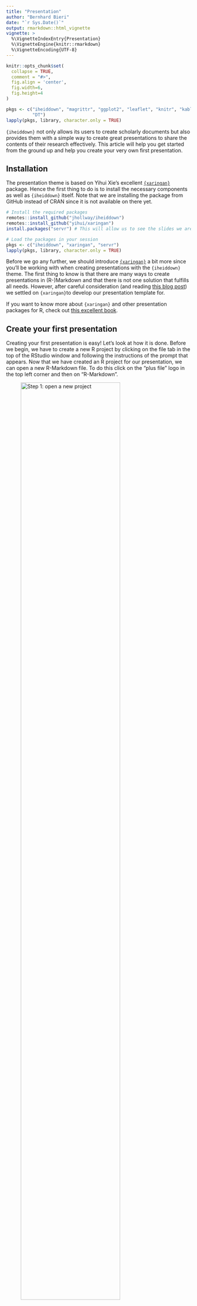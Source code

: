```yaml
---
title: "Presentation"
author: "Bernhard Bieri"
date: "`r Sys.Date()`"
output: rmarkdown::html_vignette
vignette: >
  %\VignetteIndexEntry{Presentation}
  %\VignetteEngine{knitr::rmarkdown}
  %\VignetteEncoding{UTF-8}
---
```


```r
knitr::opts_chunk$set(
  collapse = TRUE,
  comment = "#>",
  fig.align = 'center',
  fig.width=6,
  fig.height=4
)
```

```r
pkgs <- c("iheiddown", "magrittr", "ggplot2", "leaflet", "knitr", "kableExtra",
          "DT")
lapply(pkgs, library, character.only = TRUE)
```

`{iheiddown}` not only allows its users to create scholarly documents but also
provides them with a simple way to create great presentations to share the
contents of their research effectively. This article will help you get started
from the ground up and help you create your very own first presentation.

## Installation

The presentation theme is based on Yihui Xie's excellent
[`{xaringan}`](https://github.com/yihui/xaringan) package. Hence the first thing
to do is to install the necessary components as well as `{iheiddown}` itself.
Note that we are installing the package from GitHub instead of CRAN since it is
not available on there yet.

```r
# Install the required packages
remotes::install_github("jhollway/iheiddown")
remotes::install_github("yihui/xaringan")
install.packages("servr") # This will allow us to see the slides we are editing

# Load the packages in your session
pkgs <- c("iheiddown", "xaringan", "servr")
lapply(pkgs, library, character.only = TRUE)
```

Before we go any further, we should introduce
[`{xaringan}`](https://github.com/yihui/xaringan) a bit more since you'll be
working with when creating presentations with the `{iheiddown}` theme.
The first thing to know is that there are many ways to create presentations in
(R-)Markdown and that there is not one solution that fulfills all needs.
However, after careful consideration (and reading
[this blog post](https://yihui.org/en/2017/08/why-xaringan-remark-js/)) we
settled on `{xaringan}`to develop our presentation template for.

If you want to know more about `{xaringan}` and other presentation packages for
R, check out
[this excellent book](https://bookdown.org/yihui/rmarkdown/xaringan.html).

## Create your first presentation

Creating your first presentation is easy! Let's look at how it is done. Before
we begin, we have to create a new R project by clicking on the file tab in the
top of the RStudio window and following the instructions of the prompt that
appears. Now that we have created an R project for our presentation, we can open
a new R-Markdown file. To do this click on the "plus file" logo in the top left
corner and then on "R-Markdown".

![Step 1: open a new project](https://raw.githubusercontent.com/jhollway/iheiddown/develop/inst/vignettes/presentation/0-Open_Project.png){width="80%"}

After you have done this, a little pop-up helper will appear. The first thing we
will do is to select the `{iheiddown}` template for our presentation. To do so,
click on the "From Template" option on the left and select the
"Presentation {iheiddown}" template. Now give your presentation a name and click
on "OK".

![Step 2: select the template](https://raw.githubusercontent.com/jhollway/iheiddown/develop/inst/vignettes/presentation/1-Select_Template.png){width="80%"}

Congrats! You just created your first presentation!

Hold on, this doesn't look anything like slides!? To see your slides,
you have to "knit" the code by clicking on the little "knit" button on the
presentation.Rmd file. This will run all the code chunks and convert
the markdown code to an HTML presentation that you will be able to share with
your audience.

Take a moment to flick through the slides to get acquainted with the
`{R-markdown}` syntax and to get a feel of the possibilities of `{xaringan}` and
the `{iheiddown}` theme. These slides are as much a tutorial as this vignette!


## Edit your presentation

This section will focus on giving you an overview of what a `{xaringan}`
presentation is comprised of and give you a few tips and tricks to edit your
presentations.

### Your first edit

As you may have noticed by now, `{xaringan}` presentations are not quite like
more traditional WYSIWYG (what you see is what you get) presentation tools like
PowerPoint. In short, you write in the markdown file, define style classes in
the CSS files and create macros in the JavaScript file. This is all a bit
confusing isn't it? Thankfully, there is a solution for this!

```r
# Install/Load the servr package if you haven't done it already
install.packages("servr")
library(servr)

# Serve your {xaringan} presentation to see live updates when you edit
xaringan::inf_mr()

# Close the connection to the live rendering when you're done
servr::daemon_stop(1)
```

`{xaringan}` includes a handy function called `inf_mr()` which will work in
concert with the `{servr}` package to render your sites locally and update them
as soon as you save your markdown document. This makes it a lot easier to edit!
Once you're done editing your slides, simply stop the daemon. 

### The different elements of a `{xaringan}` presentation

`{xaringan}` presentations are comprised of three main components:

- The main .Rmd file for raw content
- The CSS file for style and layout options
- The macros.js file for handy functions

The main .Rmd file will be the core of your presentation, since it is where you
will write the text, run R code chunks, and [display gifs](https://www.bbc.com/culture/article/20170825-how-the-gif-won-the-internet)
to entertain your audience.

The CSS file contains all the styling options that will be used to display the
the content of the `.Rmd` file in a nice manner. This file contains the
definitions of all the classes we use in the presentation.

Finally, the `macros.js` file specifies small functions used for specific cases.
An example of a macro would be the inclusion of
[Emily Riederer's `xaringan_columns` macros](https://github.com/emilyriederer/xaringan_columns).

Note that editing the CSS and the macros files is not recommended for beginner
users as the point of having a theme is to avoid having to fiddle with these
files. Advanced users who wish to contribute a feature should [open an issue on
Github](https://github.com/jhollway/iheiddown/issues) to suggest the additional
features.

### Tips and tricks for editing your presentations 

#### Slide transitions

For ease of use, we have included the
[`{animate.style}`](https://animate.style/) library of CSS animations. This
allows us to easily animate our slides with the addition of the CSS class
`animate__animated` and the desired animation e.g. `animate__slideInRight` on
the desired slide.

For a full list of the available animations and further options, check out
[animate.style](https://animate.style/). 

#### Tables and dataframes

There are essentially three main ways to integrate tables into your
presentation: `knitr::kable()`, `kableExtra::kbl()`, and `DT::datatable()`.

```r
knitr::kable(head(mtcars, 5))
```

[`knitr::kable()`](https://bookdown.org/yihui/rmarkdown-cookbook/kable.html)
produces simple, straightforward tables. This is especially useful when you
don't need too much styling options. What if you want a bit more flexibility
though?

```r
# Written with pipes
head(mtcars[1:4], 5) %>%
  kableExtra::kbl() %>%
  kableExtra::kable_material(html_font = "helvetica")
```

[`{kableExtra}`](https://cran.r-project.org/web/packages/kableExtra/vignettes/awesome_table_in_html.html)
provides lots of options to style your tables the way you see fit! Want to use
a material design theme or a scrollable box in HTML? `{kableExtra}` has got you
covered! 

Now if you want to go even further, you can use the
[`{DT package}`](https://rstudio.github.io/DT/). This package will allow you to
create interactive tables.

```r
# Written with pipes
head(mtcars[1:4], 15)%>%
  DT::datatable()
```

#### Graphs

An IHEID theme would not be complete without its own `{ggplot}` theme. That's
why we developed the `iheiddown::theme_iheid()` function to make your plots look
as good as the presentation they are in!

```r
ggplot2::ggplot(mtcars) +
  geom_point(aes(x = wt, y = mpg)) +
  labs(title = "Fuel economy declines as weight increases",
       subtitle = "(1973-74)",
       caption = "Data from the 1974 Motor Trend US magazine.",
       x = "Weight (1000 lbs)",
       y = "Fuel economy (mpg)")+
  theme_iheid()
```

#### Maps

Interactive maps can be included with the help of `{leaflet}` an interface to
OpenStreetMap maps.

```r
m <- leaflet::leaflet() %>% 
  leaflet::setView(lng = 6.14359868, lat = 46.22102176, zoom = 17)%>%
  leaflet::addTiles()
m
```
#### Icons

Need to add icons to your social media profiles or your website? You can do this
easily by using the [`{icons}`](https://github.com/mitchelloharawild/icons)
package.

```r
# Install it from GitHub
remotes::install_github("mitchelloharawild/icons")

# Install the icon pack
icons::download_fontawesome()
```

Now, use the icons inline with `icons::fontawesome$brands$github`.
For example to link back to the `{iheiddown}` repo with a GitHub logo:
[`r icons::fontawesome$brands$github`](https://github.com/jhollway/iheiddown)

#### Citations and Bibliography

We all stand on the shoulders of giants when we are conducting research. This
is why we have implemented an easy way of generating citations and adding a
bibliography to your presentation. 
Note that this method uses the package `{RefManageR}` that you will need to
install.

``` r
install.packages("RefManageR")
```

The first step to adding a bibliography is to define its options in a code
chunk at the very top of your `presentation.Rmd` file. 

```r
# Initializes the bibliography
library(RefManageR)
BibOptions(check.entries = FALSE,
           bib.style = "authoryear", # Bibliography style
           max.names = 3, # Max author names displayed in bibliography
           sorting = "nyt", #Name, year, title sorting
           cite.style = "authoryear", # citation style
           style = "markdown",
           hyperlink = FALSE,
           dashed = FALSE)
myBib <- ReadBib("myBib.bib", check = FALSE)
# Note: don't forget to clear the knitr cache to account for changes in the
# bibliography.
```

The second step is to cite the papers you want to cite inline with `Citet()`,
`Citep()`, `AutoCite()` or `NoCite()`. Here is an example:
`Citet(myBib, "Entry_Name")`. Note that every element that you wish to put in
the bibliography at the end must be cited. Hence, if you only want a
bibliographical element to appear in the bibliography but not as a citation on
one of your slides, use the `NoCite()` function.

The third and final step is to print the full bibliography in the last slides
of your presentation.

````md
```{r refs, echo=FALSE, results="asis"}`r ''`
PrintBibliography(myBib)
```
````

Finally, note that you can specify the number of references you want to print
on each slide to avoid overfilling them. 

````md
```{r refs, echo=FALSE, results="asis"}`r ''`
PrintBibliography(bib, start = 1, end = 7)
```
````

For more in depth information about the integration of bibliographic
information into your presentations, please visit
[this wiki](https://github.com/yihui/xaringan/wiki/Bibliography-and-citations).

## Presenting

After creating your presentation, it is time to share it with the world!
To do so, simply open the HTML file that was created in your project folder
after you knitted it.

`{xaringan}` provides you with nifty shortcuts to toggle presenter mode (p) or
duplicate the slides (c) to present them on a second screen. Clicking "h" will
pull up the entire list of shortcuts.

## Additional resources

### Logos

Including logos in your slides is easy. Just add the `with-logo` class as well
as the corresponding `logo-` class in the slide you want your logo to appear.
The following table lists all the included logo classes:

```r
name <- c("IHEID", "IHEID B&W", "IHEID white", "CIES", "CTEI", "GGC", "AHCD", "CCDP", "CFD", "Gender", "GHC", "GMC")
class <- c(".logo-iheid", ".logo-iheid_BW", ".logo-iheid_white", ".logo-cies", ".logo-ctei", ".logo-ggc", ".logo-ahcd", ".logo-ccdp", ".logo-cfd", ".logo-gender", ".logo-ghc", ".logo-gmc")
logos <- data.frame(Name=name, Class=class)
kableExtra::kbl(logos) %>%
  kableExtra::scroll_box(width = "70%", height = "400px")
```

### A non-exhaustive list of additional readings and extensions 

- Readings
  - [`{Xaringan}` documentation](https://bookdown.org/yihui/rmarkdown/xaringan.html)
  - [Markdown cheatsheet](https://github.com/adam-p/markdown-here/wiki/Markdown-Cheatsheet)
  - [R Markdown: The Definitive Guide](https://bookdown.org/yihui/rmarkdown/)
  - [Garrick Aden-Buie's website](https://www.garrickadenbuie.com/)
- Extensions:
  - [`{xaringanExtra}`](https://github.com/gadenbuie/xaringanExtra)

